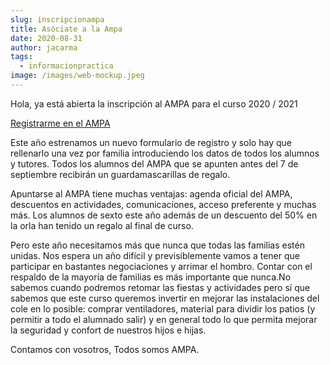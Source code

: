 ```yaml
---
slug: inscripcionampa
title: Asóciate a la Ampa
date: 2020-08-31
author: jacarma
tags:
  - informacionpractica
image: /images/web-mockup.jpeg
---
```

Hola, ya está abierta la inscripción al AMPA para el curso 2020 / 2021 

[Registrarme en el AMPA](https://https://ampa-marques.firebaseapp.com/)

Este año estrenamos un nuevo formulario de registro y solo hay que rellenarlo una vez por familia introduciendo los datos de todos los alumnos y tutores.
Todos los alumnos del AMPA que se apunten antes del 7 de septiembre recibirán un guardamascarillas de regalo.

Apuntarse al AMPA tiene muchas ventajas: agenda oficial del AMPA, descuentos en actividades, comunicaciones, acceso preferente y muchas más. Los alumnos de sexto este año además de un descuento del 50% en la orla han tenido un regalo al final de curso.

Pero este año necesitamos más que nunca que todas las familias estén unidas. Nos espera un año difícil y previsiblemente vamos a tener que participar en bastantes negociaciones y arrimar el hombro. Contar con el respaldo de la mayoría de familias es más importante que nunca.No sabemos cuando podremos retomar las fiestas y actividades pero sí que sabemos que este curso queremos invertir en mejorar las instalaciones del cole en lo posible: comprar ventiladores, material para dividir los patios (y permitir a todo el alumnado salir) y en general todo lo que permita mejorar la seguridad y confort de nuestros hijos e hijas.

Contamos con vosotros, Todos somos AMPA.